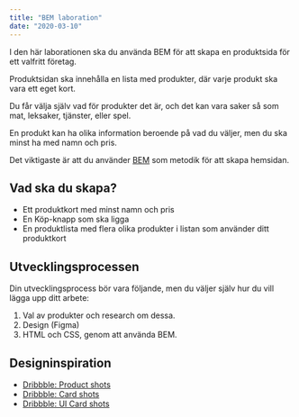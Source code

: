 ```yaml
---
title: "BEM laboration"
date: "2020-03-10"
---
```


I den här laborationen ska du använda BEM för att skapa en produktsida för ett valfritt företag.

Produktsidan ska innehålla en lista med produkter, där varje produkt ska vara ett eget kort.

Du får välja själv vad för produkter det är, och det kan vara saker så som mat, leksaker, tjänster, eller spel.

En produkt kan ha olika information beroende på vad du väljer, men du ska minst ha med namn och pris.

Det viktigaste är att du använder [BEM](https://guteteknik.netlify.com/webb2/bem) som metodik för att skapa hemsidan.

## Vad ska du skapa?

- Ett produktkort med minst namn och pris
- En Köp-knapp som ska ligga
- En produktlista med flera olika produkter i listan som använder ditt produktkort

## Utvecklingsprocessen

Din utvecklingsprocess bör vara följande, men du väljer själv hur du vill lägga upp ditt arbete:

1. Val av produkter och research om dessa.
2. Design (Figma)
3. HTML och CSS, genom att använda BEM.

## Designinspiration

- [Dribbble: Product shots](https://dribbble.com/shots/popular/web-design?tag=product)
- [Dribbble: Card shots](https://dribbble.com/tags/card)
- [Dribbble: UI Card shots](https://dribbble.com/tags/ui_card)
